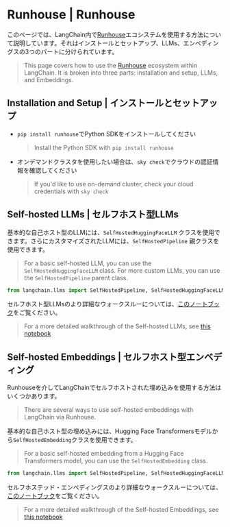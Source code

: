 # Runhouse | Runhouse

このページでは、LangChain内で[Runhouse](https://github.com/run-house/runhouse)エコシステムを使用する方法について説明しています。それはインストールとセットアップ、LLMs、エンベディングスの3つのパートに分けられています。

> This page covers how to use the [Runhouse](https://github.com/run-house/runhouse) ecosystem within LangChain.
> It is broken into three parts: installation and setup, LLMs, and Embeddings.

## Installation and Setup | インストールとセットアップ

* `pip install runhouse`でPython SDKをインストールしてください
  > Install the Python SDK with `pip install runhouse`
* オンデマンドクラスタを使用したい場合は、`sky check`でクラウドの認証情報を確認してください
  > If you'd like to use on-demand cluster, check your cloud credentials with `sky check`

## Self-hosted LLMs | セルフホスト型LLMs

基本的な自己ホスト型のLLMには、`SelfHostedHuggingFaceLLM` クラスを使用できます。さらにカスタマイズされたLLMには、`SelfHostedPipeline` 親クラスを使用できます。

> For a basic self-hosted LLM, you can use the `SelfHostedHuggingFaceLLM` class. For more
> custom LLMs, you can use the `SelfHostedPipeline` parent class.

```python
from langchain.llms import SelfHostedPipeline, SelfHostedHuggingFaceLLM
```

セルフホスト型LLMsのより詳細なウォークスルーについては、[このノートブック](/docs/integrations/llms/runhouse)をご覧ください。

> For a more detailed walkthrough of the Self-hosted LLMs, see [this notebook](/docs/integrations/llms/runhouse)

## Self-hosted Embeddings | セルフホスト型エンベディング

Runhouseを介してLangChainでセルフホストされた埋め込みを使用する方法はいくつかあります。

> There are several ways to use self-hosted embeddings with LangChain via Runhouse.

基本的な自己ホスト型の埋め込みには、Hugging Face Transformersモデルから`SelfHostedEmbedding`クラスを使用できます。

> For a basic self-hosted embedding from a Hugging Face Transformers model, you can use
> the `SelfHostedEmbedding` class.

```python
from langchain.llms import SelfHostedPipeline, SelfHostedHuggingFaceLLM
```

セルフホステッド・エンベディングスのより詳細なウォークスルーについては、[このノートブック](/docs/integrations/text_embedding/self-hosted)をご覧ください。

> For a more detailed walkthrough of the Self-hosted Embeddings, see [this notebook](/docs/integrations/text_embedding/self-hosted)
